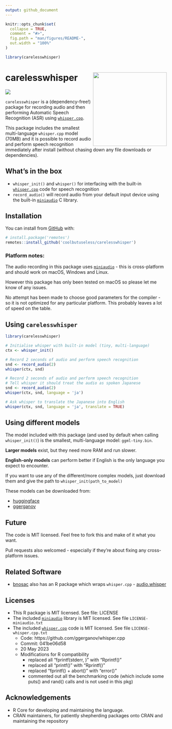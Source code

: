 ```yaml
---
output: github_document
---
```


<!-- README.md is generated from README.Rmd. Please edit that file -->

```r
knitr::opts_chunk$set(
  collapse = TRUE,
  comment = "#>",
  fig.path = "man/figures/README-",
  out.width = "100%"
)

library(carelesswhisper)
```

# carelesswhisper <img src="man/figures/logo.png" align="right" height="230/"/>

<!-- badges: start -->
![](https://img.shields.io/badge/cool-useless-green.svg)
<!-- badges: end -->

`carelesswhisper` is a (dependency-free!) package for recording audio and then
performing Automatic Speech Recognition (ASR) using [`whisper.cpp`](https://github.com/ggerganov/whisper.cpp).

This package includes the smallest multi-language `whisper.cpp` model (70MB) and it is possible to record audio and perform
speech recognition immediately after install (without chasing down any file downloads or dependencies).


## What's in the box

* `whisper_init()` and `whisper()` for interfacing with the built-in [`whisper.cpp`](https://github.com/ggerganov/whisper.cpp) code for speech recognition
* `record_audio()` will record audio from your default input device using the built-in 
  [`miniaudio`](https://github.com/mackron/miniaudio) C library.



## Installation

You can install from [GitHub](https://github.com/coolbutuseless/carelesswhisper) with:

``` r
# install.package('remotes')
remotes::install_github('coolbutuseless/carelesswhisper')
```

### Platform notes:

The audio recording in this package uses [`miniaudio`](https://github.com/mackron/miniaudio) - this is cross-platform and
should work on macOS, Windows and Linux.

However this package has only been tested on macOS so please let me know of
any issues.

No attempt has been made to choose good parameters for the compiler - so it
is not optimized for any particular platform.  This probably leaves a lot 
of speed on the table.


## Using `carelesswhisper`


```r
library(carelesswhisper)

# Initialise whisper with built-in model (tiny, multi-language)
ctx <- whisper_init()

# Record 2 seconds of audio and perform speech recognition
snd <- record_audio(2)
whisper(ctx, snd)

# Record 2 seconds of audio and perform speech recognition
# Tell whisper it should treat the audio as spoken Japanese
snd <- record_audio(2)
whisper(ctx, snd, language = 'ja')

# Ask whisper to translate the Japanese into English
whisper(ctx, snd, language = 'ja', translate = TRUE)
```


## Using different models

The model included with this package (and used by default when calling `whisper_init()`) 
is the smallest, multi-language model: `ggml-tiny.bin`.  

**Larger models** exist, but 
they need more RAM and run slower.

**English-only models** can perform better if English is the only language you 
expect to encounter.

If you want to use any of the different/more complex models, just 
download them and give the path to `whisper_init(path_to_model)`

These models can be downloaded from:

* [huggingface](https://huggingface.co/ggerganov/whisper.cpp/tree/main)
* [ggerganov](https://ggml.ggerganov.com/)


## Future

The code is MIT licensed.  Feel free to fork this and make of it what you want.

Pull requests also welcomed - especially if they're about fixing any cross-platform issues.


## Related Software

* [bnosac](https://www.bnosac.be/) also has an R package which wraps `whisper.cpp` - [audio.whisper](https://github.com/bnosac/audio.whisper)

## Licenses

* This R package is MIT licensed.  See file: LICENSE
* The included [`miniaudio`](https://github.com/mackron/miniaudio) library is MIT licensed. See file `LICENSE-miniaudio.txt`
* The included [`whisper.cpp`](https://github.com/ggerganov/whisper.cpp) code is MIT licensed. See file `LICENSE-whisper.cpp.txt`
    * Code: https://github.com/ggerganov/whisper.cpp
    * Commit: 041be06d58
    * 20 May 2023
    * Modifications for R compatibility
        * replaced all "fprintf(stderr, )" with "Rprintf()"
        * replaced all "printf()" with "Rprintf()"
        * replaced "fprintf() + abort()" with "error()"
        * commented out all the benchmarking code (which include some puts() and rand() calls and is not used in this pkg)


## Acknowledgements

* R Core for developing and maintaining the language.
* CRAN maintainers, for patiently shepherding packages onto CRAN and maintaining
  the repository
